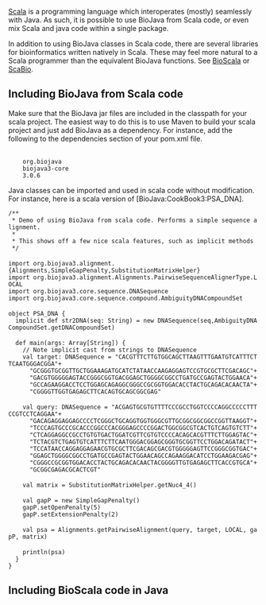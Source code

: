 [http://en.wikipedia.org/wiki/Scala_(programming_language) Scala] is a programming language which interoperates (mostly) seamlessly with Java. As such, it is possible to use BioJava from Scala code, or even mix Scala and java code within a single package.

In addition to using BioJava classes in Scala code, there are several libraries for bioinformatics written natively in Scala. These may feel more natural to a Scala programmer than the equivalent BioJava functions. See [http://sourceforge.net/projects/bioscala/ BioScala] or [http://www.mi.hs-mannheim.de/gumbel/en/forschung/scabio/ ScaBio].

== Including BioJava from Scala code ==

Make sure that the BioJava jar files are included in the classpath for your scala project. The easiest way to do this is to use Maven to build your scala project and just add BioJava as a dependency. For instance, add the following to the dependencies section of your pom.xml file.

 <dependency>
     <groupId>org.biojava</groupId>
     <artifactId>biojava3-core</artifactId>
     <version>3.0.6</version>
 </dependency>

Java classes can be imported and used in scala code without modification. For instance, here is a scala version of [BioJava:CookBook3:PSA_DNA].

 /**
  * Demo of using BioJava from scala code. Performs a simple sequence alignment.
  *
  * This shows off a few nice scala features, such as implicit methods
  */
 
 import org.biojava3.alignment.{Alignments,SimpleGapPenalty,SubstitutionMatrixHelper}
 import org.biojava3.alignment.Alignments.PairwiseSequenceAlignerType.LOCAL
 import org.biojava3.core.sequence.DNASequence
 import org.biojava3.core.sequence.compound.AmbiguityDNACompoundSet
 
 object PSA_DNA {
   implicit def str2DNA(seq: String) = new DNASequence(seq,AmbiguityDNACompoundSet.getDNACompoundSet)
 
   def main(args: Array[String]) {
     // Note implicit cast from strings to DNASequence
     val target: DNASequence = "CACGTTTCTTGTGGCAGCTTAAGTTTGAATGTCATTTCTTCAATGGGACGGA"+
       "GCGGGTGCGGTTGCTGGAAAGATGCATCTATAACCAAGAGGAGTCCGTGCGCTTCGACAGC"+
       "GACGTGGGGGAGTACCGGGCGGTGACGGAGCTGGGGCGGCCTGATGCCGAGTACTGGAACA"+
       "GCCAGAAGGACCTCCTGGAGCAGAGGCGGGCCGCGGTGGACACCTACTGCAGACACAACTA"+
       "CGGGGTTGGTGAGAGCTTCACAGTGCAGCGGCGAG"
 
     val query: DNASequence = "ACGAGTGCGTGTTTTCCCGCCTGGTCCCCAGGCCCCCTTTCCGTCCTCAGGAA"+
       "GACAGAGGAGGAGCCCCTCGGGCTGCAGGTGGTGGGCGTTGCGGCGGCGGCCGGTTAAGGT"+
       "TCCCAGTGCCCGCACCCGGCCCACGGGAGCCCCGGACTGGCGGCGTCACTGTCAGTGTCTT"+
       "CTCAGGAGGCCGCCTGTGTGACTGGATCGTTCGTGTCCCCACAGCACGTTTCTTGGAGTAC"+
       "TCTACGTCTGAGTGTCATTTCTTCAATGGGACGGAGCGGGTGCGGTTCCTGGACAGATACT"+
       "TCCATAACCAGGAGGAGAACGTGCGCTTCGACAGCGACGTGGGGGAGTTCCGGGCGGTGAC"+
       "GGAGCTGGGGCGGCCTGATGCCGAGTACTGGAACAGCCAGAAGGACATCCTGGAAGACGAG"+
       "CGGGCCGCGGTGGACACCTACTGCAGACACAACTACGGGGTTGTGAGAGCTTCACCGTGCA"+
       "GCGGCGAGACGCACTCGT"
 
     val matrix = SubstitutionMatrixHelper.getNuc4_4()
 
     val gapP = new SimpleGapPenalty()
     gapP.setOpenPenalty(5)
     gapP.setExtensionPenalty(2)
 
     val psa = Alignments.getPairwiseAlignment(query, target, LOCAL, gapP, matrix)
 
     println(psa)
   }
 }

 
== Including BioScala code in Java ==